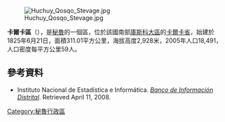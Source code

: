 [[Image:Huchuy_Qosqo_Stevage.jpg|right]]

'''卡爾卡區'''（{{lang-es|Distrito de Calca}}），是[[秘魯|秘魯]]的一個區，位於該國南部[[庫斯科大區|庫斯科大區]]的[[卡爾卡省|卡爾卡省]]，始建於1825年6月21日，面積311.01平方公里，海拔高度2,928米，2005年人口18,491，人口密度每平方公里59人。

==參考資料==
*{{es icon}} Instituto Nacional de Estadística e Informática. ''[https://web.archive.org/web/20080410165254/http://desa.inei.gob.pe/mapas/bid/ Banco de Información Distrital]''. Retrieved April 11, 2008.

{{Peru-geo-stub}}
[[Category:秘魯行政區|Category:秘魯行政區]]
